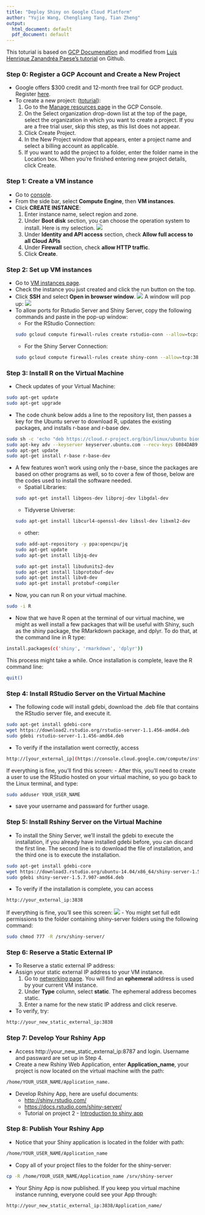 ```yaml
---
title: "Deploy Shiny on Google Cloud Platform"
author: "Yujie Wang, Chengliang Tang, Tian Zheng"
output:
  html_document: default
  pdf_document: default
---
```


This toturial is based on [GCP Documenation](https://cloud.google.com/docs/) and modified from [Luis Henrique Zanandréa Paese's tutorial](https://github.com/paeselhz/RStudio-Shiny-Server-on-GCP) on  Github.

### Step 0: Register a GCP Account and Create a New Project
- Google offers $300 credit and 12-month free trail for GCP product. Register [here](https://cloud.google.com).
- To create a new project: ([toturial](https://cloud.google.com/resource-manager/docs/creating-managing-projects)):
    1. Go to the [Manage resources page](https://console.cloud.google.com/cloud-resource-manager?_ga=2.176258477.-941251705.1560576658&_gac=1.187635930.1563387861.Cj0KCQjwjrvpBRC0ARIsAFrFuV9Cbk-cF3lpzMvJ6EdIll_r55LzfQJRp59noPQLWoCP4S1C_eIuFaAaAqWlEALw_wcB) in the GCP Console. 
    2. On the Select organization drop-down list at the top of the page, select the organization in which you want to create a project. If you are a free trial user, skip this step, as this list does not appear.
    3. Click Create Project.
    4. In the New Project window that appears, enter a project name and select a billing account as applicable.
    5. If you want to add the project to a folder, enter the folder name in the Location box.
When you're finished entering new project details, click Create.

### Step 1: Create a VM instance
- Go to [console](https://console.cloud.google.com).
- From the side bar, select **Compute Engine**, then **VM instances**.
- Click **CREATE INSTANCE**:
    1. Enter instance name, select region and zone.
    2. Under **Boot disk** section, you can choose the operation system to install. Here is my selection.     ![](rshinygcp1.png)
    3. Under **Identity and API access** section, check **Allow full access to all Cloud APIs**
    4. Under **Firewall** section, check **allow HTTP traffic**.
    5. Click **Create**.
  
### Step 2: Set up VM instances
- Go to [VM instances page](https://console.cloud.google.com/compute/instances).
- Check the instance you just created and click the run button on the top.
- Click **SSH** and select **Open in browser window**. 
![](rshinygcp2.png)
A window will pop up:
![](rshinygcp3.png)
* To allow ports for Rstudio Server and Shiny Server, copy the following commands and paste in the pop-up window:
    + For the RStudio Connection:
    ```sh
    sudo gcloud compute firewall-rules create rstudio-conn --allow=tcp:8787
    ```
    + For the Shiny Server Connection:
    ```sh
    sudo gcloud compute firewall-rules create shiny-conn --allow=tcp:3838
    ```

### Step 3: Install R on the Virtual Machine
- Check updates of your Virtual Machine:
```sh
sudo apt-get update
sudo apt-get upgrade
```
- The code chunk below adds a line to the repository list, then passes a key for the Ubuntu server to download R, updates the existing packages, and installs r-base and r-base dev.
```sh
sudo sh -c 'echo "deb https://cloud.r-project.org/bin/linux/ubuntu bionic-cran35/" >> /etc/apt/sources.list'
sudo apt-key adv --keyserver keyserver.ubuntu.com --recv-keys E084DAB9
sudo apt-get update
sudo apt-get install r-base r-base-dev
```
- A few features won't work using only the r-base, since the packages are based on other programs as well, so to cover a few of those, below are the codes used to install the software needed.
    - Spatial Libraries:
    ```sh
    sudo apt-get install libgeos-dev libproj-dev libgdal-dev
    ```
    - Tidyverse Universe:
    ```sh
    sudo apt-get install libcurl4-openssl-dev libssl-dev libxml2-dev
    ```
    - other:
    
    ```sh
    sudo add-apt-repository -y ppa:opencpu/jq
    sudo apt-get update
    sudo apt-get install libjq-dev
    
    sudo apt-get install libudunits2-dev 
    sudo apt-get install libprotobuf-dev
    sudo apt-get install libv8-dev
    sudo apt-get install protobuf-compiler
    ```

- Now, you can run R on your virtual machine.
```sh
sudo -i R
```
- Now that we have R open at the terminal of our virtual machine, we might as well install a few packages that will be useful with Shiny, such as the shiny package, the RMarkdown package, and dplyr.
To do that, at the command line in R type:
```sh
install.packages(c('shiny', 'rmarkdown', 'dplyr'))
```
This process might take a while. Once installation is complete, leave the R command line:
```sh
quit()
```

### Step 4: Install RStudio Server on the Virtual Machine
- The following code will install gdebi, download the .deb file that contains the RStudio server file, and execute it.
```sh
sudo apt-get install gdebi-core
wget https://download2.rstudio.org/rstudio-server-1.1.456-amd64.deb
sudo gdebi rstudio-server-1.1.456-amd64.deb
```
- To verify if the installation went correctly, access
```sh
http://[your_external_ip](https://console.cloud.google.com/compute/instances):8787
```
If everything is fine, you'll find this screen:
- After this, you'll need to create a user to use the RStudio hosted on your virtual machine, so you go back to the Linux terminal, and type:
```sh
sudo adduser YOUR_USER_NAME
```
- save your username and passward for further usage.

### Step 5: Install Rshiny Server on the Virtual Machine
- To install the Shiny Server, we'll install the gdebi to execute the installation, if you already have installed gdebi before, you can discard the first line. The second line is to download the file of installation, and the third one is to execute the installation.
```sh
sudo apt-get install gdebi-core
wget https://download3.rstudio.org/ubuntu-14.04/x86_64/shiny-server-1.5.7.907-amd64.deb
sudo gdebi shiny-server-1.5.7.907-amd64.deb
```
- To verify if the installation is complete, you can access 
```sh
http://your_external_ip:3838
```
If everything is fine, you'll see this screen:
![](rshinygcp4.png)
- You might set full edit permissions to the folder containing shiny-server folders using the following command:
```sh
sudo chmod 777 -R /srv/shiny-server/
```

### Step 6: Reserve a Static External IP
- To Reserve a static external IP address:
- Assign your static external IP address to your VM instance.
    1. Go to [networking page](https://console.cloud.google.com/networking/addresses). You will find an **ephemeral** address is used by your current VM instance.
    2. Under **Type** column, select **static**. The ephemeral address becomes static.
    3. Enter a name for the new static IP address and click reserve.

- To verify, try:
```sh
http://your_new_static_external_ip:3838
```

### Step 7: Develop Your Rshiny App
- Access http://your_new_static_external_ip:8787 and login. Username and passward are set up in Step 4.
- Create a new Rshiny Web Application, enter **Application_name**, your project is now located on the virtual machine with the path:
```sh
/home/YOUR_USER_NAME/Application_name.
```

- Develop Rshiny App, here are useful documents:
    - [http://shiny.rstudio.com/](http://shiny.rstudio.com/)
    - [https://docs.rstudio.com/shiny-server/](https://docs.rstudio.com/shiny-server/)
    - Tutorial on project 2 - [Introduction to shiny app ](https://cdn.rawgit.com/TZstatsADS/ADS_Teaching/2551e1df/Projects_startercodes/Project2_OpenData/doc/Tutorial2.html#1)

### Step 8: Publish Your Rshiny App
- Notice that your Shiny application is located in the folder with path:
```sh
/home/YOUR_USER_NAME/Application_name
```
- Copy all of your project files to the folder for the shiny-server:
```sh
cp -R /home/YOUR_USER_NAME/Application_name /srv/shiny-server
```
- Your Shiny App is now published. If you keep you virtual machine instance running, everyone could see your App through:
```sh
http://your_new_static_external_ip:3838/Application_name/
```

  
 




 





